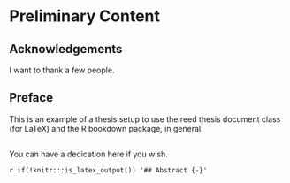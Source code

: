 # Preliminary Content {-}

## Acknowledgements {-}

I want to thank a few people.

## Preface {-}

This is an example of a thesis setup to use the reed thesis document class
(for LaTeX) and the R bookdown package, in general.

## {-}

You can have a dedication here if you wish. 

`r if(!knitr:::is_latex_output()) '## Abstract {-}'`
